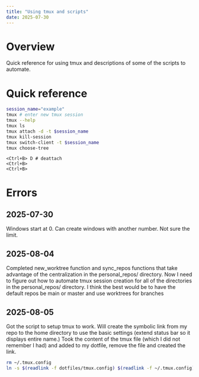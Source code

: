 ```yaml
---
title: "Using tmux and scripts"
date: 2025-07-30
---
```


# Overview

Quick reference for using tmux and descriptions of some of the scripts to automate.

# Quick reference
```bash
session_name="example"
tmux # enter new tmux session
tmux --help
tmux ls
tmux attach -d -t $session_name
tmux kill-session
tmux switch-client -t $session_name
tmux choose-tree
```

```tmux
<Ctrl+B> D # deattach
<Ctrl+B>
<Ctrl+B>
```

# Errors

## 2025-07-30
Windows start at 0. Can create windows with another number. Not sure the limit.

## 2025-08-04
Completed new_worktree function and sync_repos functions that take advantage of the centralization in the personal_repos/ directory. Now I need to figure out how to automate tmux session creation for all of the directories in the personal_repos/ directory. I think the best would be to have the default repos be main or master and use worktrees for branches

## 2025-08-05
Got the script to setup tmux to work.
Will create the symbolic link from my repo to the home directory to use the basic settings (extend status bar so it displays entire name.)
Took the content of the tmux file (which I did not remember I had) and added to my dotfile, remove the file and created the link.

```bash
rm ~/.tmux.config
ln -s $(readlink -f dotfiles/tmux.config) $(readlink -f ~/.tmux.config)
```

